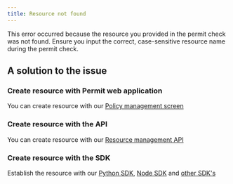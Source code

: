 ```yaml
---
title: Resource not found
---
```


This error occurred because the resource you provided in the permit check was not found. Ensure you input the correct, case-sensitive
resource name during the permit check.

## A solution to the issue

### Create resource with Permit web application

You can create resource with our [Policy management screen](https://app.permit.io/policy-editor)

### Create resource with the API

You can create resource with our [Resource management API](https://api.permit.io/v2/redoc#tag/Resources/operation/create_resource)

### Create resource with the SDK

Establish the resource with our [Python SDK](https://docs.permit.io/sdk/python/resource/create-resource),
[Node SDK](https://docs.permit.io/sdk/nodejs/resource/create-resource) and [other SDK's](/category/-sdks)
